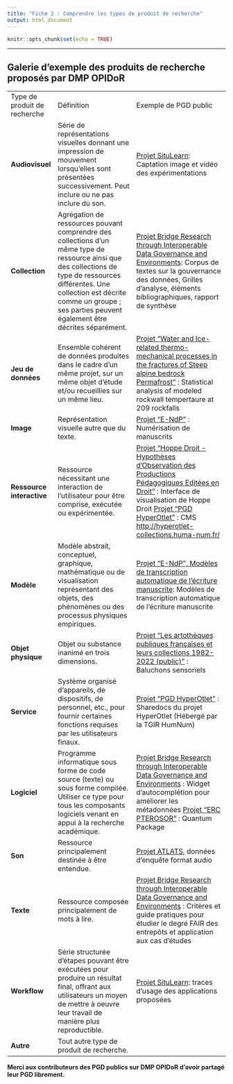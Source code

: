 ```yaml
---
title: "Fiche 2 : Comprendre les types de produit de recherche"
output: html_document
---
```


```r
knitr::opts_chunk$set(echo = TRUE)
```

------------------------------------------------------------------------

## Galerie d'exemple des produits de recherche proposés par DMP OPIDoR

|                              |                                                                                                                                                                                                                                                           |                                                                                                                                                                                                                                                                                                                    |
|------------------------------|-----------------------------------------------------------------------------------------------------------------------------------------------------------------------------------------------------------------------------------------------------------|--------------------------------------------------------------------------------------------------------------------------------------------------------------------------------------------------------------------------------------------------------------------------------------------------------------------|
| Type de produit de recherche | Définition                                                                                                                                                                                                                                                | Exemple de PGD public                                                                                                                                                                                                                                                                                              |
| **Audiovisuel**              | Série de représentations visuelles donnant une impression de mouvement lorsqu'elles sont présentées successivement. Peut inclure ou ne pas inclure du son.                                                                                                | [Projet SituLearn](https://dmp.opidor.fr/plans/9357/export.pdf): Captation image et vidéo des expérimentations                                                                                                                                                                                                     |
| **Collection**               | Agrégation de ressources pouvant comprendre des collections d'un même type de ressource ainsi que des collections de type de ressources différentes. Une collection est décrite comme un groupe ; ses parties peuvent également être décrites séparément. | [Projet Bridge Research through Interoperable Data Governance and Environments](https://dmp.opidor.fr/plans/5954/export.pdf): Corpus de textes sur la gouvernance des données, Grilles d'analyse, éléments bibliographiques, rapport de synthèse                                                                   |
| **Jeu de données**           | Ensemble cohérent de données produites dans le cadre d'un même projet, sur un même objet d'étude et/ou recueillies sur un même lieu.                                                                                                                      | [Projet "Water and Ice-related thermo-mechanical processes in the fractures of Steep alpine bedrock Permafrost"](https://dmp.opidor.fr/plans/7067/export.pdf) : Statistical analysis of modeled rockwall tempertaure at 209 rockfalls                                                                              |
| **Image**                    | Représentation visuelle autre que du texte.                                                                                                                                                                                                               | [Projet "E-NdP"](https://dmp.opidor.fr/plans/10339/export.pdf) : Numérisation de manuscrits                                                                                                                                                                                                                        |
| **Ressource interactive**    | Ressource nécessitant une interaction de l'utilisateur pour être comprise, exécutée ou expérimentée.                                                                                                                                                      | [Projet "Hoppe Droit - Hypothèses d'Observation des Productions Pédagogiques Editées en Droit"](https://dmp.opidor.fr/plans/3827/export.pdf) : Interface de visualisation de Hoppe Droit [Projet "PGD HyperOtlet"](https://dmp.opidor.fr/plans/4205/export.pdf) : CMS <http://hyperotlet-collections.huma-num.fr/> |
| **Modèle**                   | Modèle abstrait, conceptuel, graphique, mathématique ou de visualisation représentant des objets, des phénomènes ou des processus physiques empiriques.                                                                                                   | [Projet "E-NdP", Modèles de transcription automatique de l'écriture manuscrite](https://dmp.opidor.fr/plans/10339/export.pdf): Modèles de transcription automatique de l'écriture manuscrite                                                                                                                       |
| **Objet physique**           | Objet ou substance inanimé en trois dimensions.                                                                                                                                                                                                           | [Projet "Les artothèques publiques françaises et leurs collections 1982-2022 (public)"](https://dmp.opidor.fr/plans/13446/export.pdf) : Baluchons sensoriels                                                                                                                                                       |
| **Service**                  | Système organisé d'appareils, de dispositifs, de personnel, etc., pour fournir certaines fonctions requises par les utilisateurs finaux.                                                                                                                  | [Projet "PGD HyperOtlet"](https://dmp.opidor.fr/plans/4205/export.pdf) : Sharedocs du projet HyperOtlet (Hébergé par la TGIR HumNum)                                                                                                                                                                               |
| **Logiciel**                 | Programme informatique sous forme de code source (texte) ou sous forme compilée. Utiliser ce type pour tous les composants logiciels venant en appui à la recherche académique.                                                                           | [Projet Bridge Research through Interoperable Data Governance and Environments](https://dmp.opidor.fr/plans/5954/export.pdf) : Widget d'autocomplétion pour améliorer les métadonnées [Projet "ERC PTEROSOR"](https://dmp.opidor.fr/plans/6397/export.pdf) : Quantum Package                                       |
| **Son**                      | Ressource principalement destinée à être entendue.                                                                                                                                                                                                        | [Projet ATLATS](https://dmp.opidor.fr/plans/3354/export.pdf), données d'enquête format audio                                                                                                                                                                                                                       |
| **Texte**                    | Ressource composée principalement de mots à lire.                                                                                                                                                                                                         | [Projet Bridge Research through Interoperable Data Governance and Environments](https://dmp.opidor.fr/plans/5954/export.pdf) : Critères et guide pratiques pour étudier le degré FAIR des entrepôts et application aux cas d'études                                                                                |
| **Workflow**                 | Série structurée d'étapes pouvant être exécutées pour produire un résultat final, offrant aux utilisateurs un moyen de mettre à oeuvre leur travail de manière plus reproductible.                                                                        | [Projet SituLearn](https://dmp.opidor.fr/plans/9357/export.pdf): traces d'usage des applications proposées                                                                                                                                                                                                         |
| **Autre**                    | Tout autre type de produit de recherche.                                                                                                                                                                                                                  |                                                                                                                                                                                                                                                                                                                    |

**Merci aux contributeurs des PGD publics sur DMP OPIDoR d'avoir partagé leur PGD librement.**
